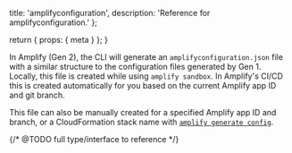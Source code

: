   title: 'amplifyconfiguration',
  description: 'Reference for amplifyconfiguration.'
};

  return {
    props: {
      meta
    }
  };
}

In Amplify (Gen 2), the CLI will generate an `amplifyconfiguration.json` file with a similar structure to the configuration files generated by Gen 1. Locally, this file is created while using `amplify sandbox`. In Amplify's CI/CD this is created automatically for you based on the current Amplify app ID and git branch.

This file can also be manually created for a specified Amplify app ID and branch, or a CloudFormation stack name with [`amplify generate config`](/gen2/reference/cli-commands#amplify-generate-config).

{/* @TODO full type/interface to reference */}
